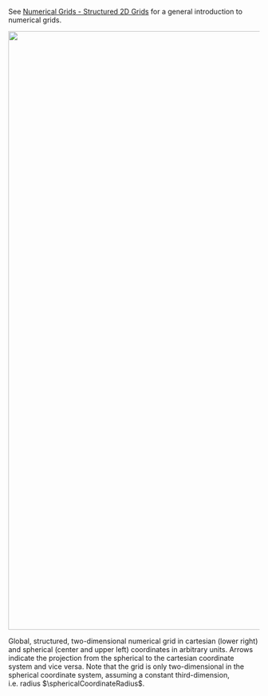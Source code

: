 See [Numerical Grids - Structured 2D Grids](/documentation/fundamentals/numerical_grids.qmd#sec-structured-2d-grids) for a general introduction to numerical grids.

::: {#fig-gs2dgrid}
![](/documentation/fundamentals/numerical_grids/imgs/gs2dgrid/gs2dgrid.svg){width="1200px"}

Global, structured, two-dimensional numerical grid in cartesian (lower right) and spherical (center and upper left) coordinates in arbitrary units. Arrows indicate the projection from the spherical to the cartesian coordinate system and vice versa. Note that the grid is only two-dimensional in the spherical coordinate system, assuming a constant third-dimension, i.e. radius $\sphericalCoordinateRadius$.
:::